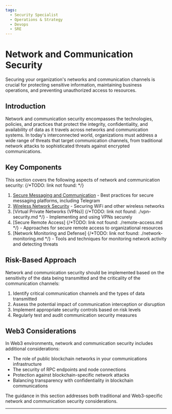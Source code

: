 ```yaml
---
tags:
  - Security Specialist
  - Operations & Strategy
  - Devops
  - SRE
---
```



<TagProvider>
<TagFilter />

# Network and Communication Security

<TagList tags={frontmatter.tags} />
<AttributionList contributors={frontmatter.contributors} />

Securing your organization's networks and communication channels is crucial for protecting sensitive information,
maintaining business operations, and preventing unauthorized access to resources.

## Introduction

Network and communication security encompasses the technologies, policies, and practices that protect the integrity,
confidentiality, and availability of data as it travels across networks and communication systems. In today's
interconnected world, organizations must address a wide range of threats that target communication channels, from
traditional network attacks to sophisticated threats against encrypted communications.

## Key Components

This section covers the following aspects of network and communication security:
{/*TODO: link not found: */}

1. [Secure Messaging and Communication](/opsec/old/network-communication/telegram) - Best practices for secure messaging
platforms, including Telegram
2. [Wireless Network Security](/opsec/old/network-communication/wireless-security) - Securing WiFi and other wireless
networks
3. [Virtual Private Networks (VPNs)] {/*TODO: link not found: ./vpn-security.md */} - Implementing and using VPNs
securely
4. [Secure Remote Access] {/*TODO: link not found: ./remote-access.md */} - Approaches for secure remote access to
organizational resources
5. [Network Monitoring and Defense] {/*TODO: link not found: ./network-monitoring.md */} - Tools and techniques for
monitoring network activity and detecting threats

## Risk-Based Approach

Network and communication security should be implemented based on the sensitivity of the data being transmitted and the
criticality of the communication channels:

1. Identify critical communication channels and the types of data transmitted
2. Assess the potential impact of communication interception or disruption
3. Implement appropriate security controls based on risk levels
4. Regularly test and audit communication security measures

## Web3 Considerations

In Web3 environments, network and communication security includes additional considerations:

- The role of public blockchain networks in your communications infrastructure
- The security of RPC endpoints and node connections
- Protection against blockchain-specific network attacks
- Balancing transparency with confidentiality in blockchain communications

The guidance in this section addresses both traditional and Web3-specific network and communication security
considerations.

---

</TagProvider>
<ContributeFooter />

